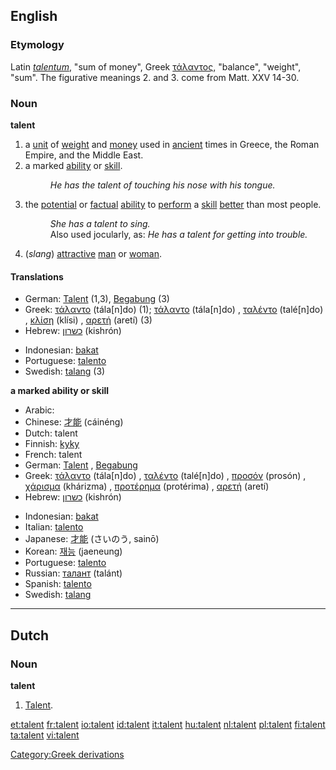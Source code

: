 {{see|Talent}}
==English==

===Etymology===
Latin ''[[talentum]]'', "sum of money", Greek [[τάλαντος]], "balance", "weight", "sum". The figurative meanings 2. and 3. come from Matt. XXV 14-30.

===Noun===
'''talent'''

# a [[unit]] of [[weight]] and [[money]] used in [[ancient]] times in Greece, the Roman Empire, and the Middle East.
# a marked [[ability]] or [[skill]].
#:''He has the talent of touching his nose with his tongue.''
# the [[potential]] or [[factual]] [[ability]] to [[perform]] a [[skill]] [[better]] than most people.
#:''She has a talent to sing.''
#:Also used jocularly, as: ''He has a talent for getting into trouble.''
# (''slang'') [[attractive]] [[man]] or [[woman]].

====Translations====
{{top}}
*German: [[Talent]] {{n}} (1,3), [[Begabung]] {{f}} (3)
*Greek: [[τάλαντο]] (tála[n]do) {{n}} (1); [[τάλαντο]] (tála[n]do) {{n}}, [[ταλέντο]] (talé[n]do) {{n}}, [[κλίση]] (klísi) {{f}}, [[αρετή]] (aretí) {{f}} (3)
*Hebrew: [[כשרון]] (kishrón) {{m}}
{{mid}}
*Indonesian: [[bakat]]
*Portuguese: [[talento]] {{m}}
*Swedish: [[talang]] {{c}} (3)
{{bottom}}

'''a marked ability or skill'''
{{top}}
*Arabic: {{ARchar|[[موهبة]]}} {{Unicode|(máuhiba)}} {{f}}
*Chinese: [[才能]] (cáinéng)
*Dutch: talent
*Finnish: [[kyky]]
*French: talent {{m}}
*German: [[Talent]] {{n}}, [[Begabung]] {{f}}
*Greek: [[τάλαντο]] (tála[n]do) {{n}}, [[ταλέντο]] (talé[n]do) {{n}}, [[προσόν]] (prosón) {{n}}, [[χάρισμα]] (khárizma) {{n}}, [[προτέρημα]] (protérima) {{n}}, [[αρετή]] (aretí) {{f}}
*Hebrew: [[כשרון]] (kishrón) {{m}}
{{mid}}
*Indonesian: [[bakat]]
*Italian: [[talento]] {{m}}
*Japanese: [[才能]] (さいのう, sainō)
*Korean: [[재능]] (jaeneung)
*Portuguese: [[talento]] {{m}}
*Russian: [[талант]] (talánt) {{m}}
*Spanish: [[talento]] {{m}}
*Swedish: [[talang]] {{c}}
{{bottom}}

[[Category:Greek derivations]]


----

==Dutch==

===Noun===
'''talent'''
# [[#English|Talent]].

[[et:talent]]
[[fr:talent]]
[[io:talent]]
[[id:talent]]
[[it:talent]]
[[hu:talent]]
[[nl:talent]]
[[pl:talent]]
[[fi:talent]]
[[ta:talent]]
[[vi:talent]]